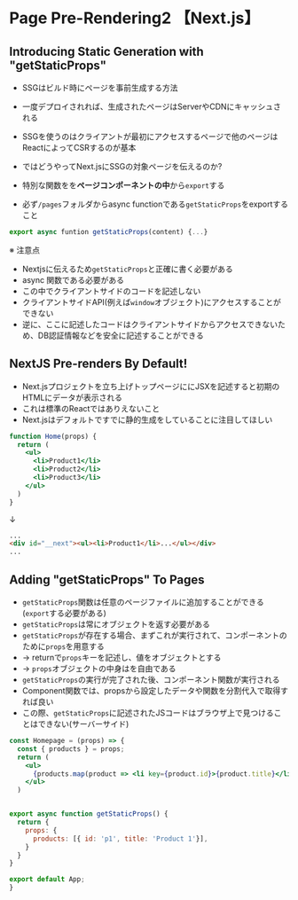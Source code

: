 # Page Pre-Rendering2 【Next.js】

## Introducing Static Generation with "getStaticProps"
- SSGはビルド時にページを事前生成する方法
- 一度デプロイされれば、生成されたページはServerやCDNにキャッシュされる
- SSGを使うのはクライアントが最初にアクセスするページで他のページはReactによってCSRするのが基本
- ではどうやってNext.jsにSSGの対象ページを伝えるのか?

- 特別な関数をを**ページコンポーネントの中**から`export`する
- 必ず`/pages`フォルダからasync functionである`getStaticProps`をexportすること

```js
export async funtion getStaticProps(content) {...}
```
※ 注意点
- Nextjsに伝えるため`getStaticProps`と正確に書く必要がある
- async 関数である必要がある
- この中でクライアントサイドのコードを記述しない
- クライアントサイドAPI(例えば`window`オブジェクト)にアクセスすることができない
- 逆に、ここに記述したコードはクライアントサイドからアクセスできないため、DB認証情報などを安全に記述することができる


## NextJS Pre-renders By Default!
- Next.jsプロジェクトを立ち上げトップページににJSXを記述すると初期のHTMLにデータが表示される
- これは標準のReactではありえないこと
- Next.jsはデフォルトですでに静的生成をしていることに注目してほしい

```jsx filename="pages/index.js"
function Home(props) {
  return (
    <ul>
      <li>Product1</li>
      <li>Product2</li>
      <li>Product3</li>
    </ul>
  )
}
```
↓
```html filename="html in browser"
...
<div id="__next"><ul><li>Product1</li>...</ul></div>
...
```




## Adding "getStaticProps" To Pages
- `getStaticProps`関数は任意のページファイルに追加することができる(`export`する必要がある)
- `getStaticProps`は常にオブジェクトを返す必要がある
- `getStaticProps`が存在する場合、まずこれが実行されて、コンポーネントのために`props`を用意する 
- → returnで`props`キーを記述し、値をオブジェクトとする
- → `props`オブジェクトの中身はを自由である
- `getStaticProps`の実行が完了された後、コンポーネント関数が実行される
- Component関数では、propsから設定したデータや関数を分割代入で取得すれば良い
- この際、`getStaticProps`に記述されたJSコードはブラウザ上で見つけることはできない(サーバーサイド)

```jsx filename="pages/index.js"
const Homepage = (props) => {
  const { products } = props;
  return (
    <ul>
      {products.map(product => <li key={product.id}>{product.title}</li>)}
    </ul>
  )


export async function getStaticProps() {
  return {
    props: {
      products: [{ id: 'p1', title: 'Product 1'}],
    }
  }
}

export default App;
}
```
